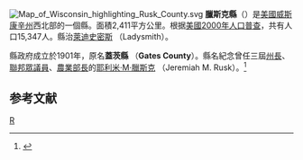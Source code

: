 {{noteTA
|T=zh-hans:腊斯克县 (威斯康辛州);zh-hk:臘斯克縣 (威斯康辛州);zh-tw:臘斯克郡 (威斯康辛州);
}}
{{Otheruses|臘斯克縣|subject=美國威斯康辛州的一個縣|other=同名的縣}}
[[File:Map_of_Wisconsin_highlighting_Rusk_County.svg|right]]
'''臘斯克縣'''（{{lang-en|Rusk County}}）是[[美國|美國]][[威斯康辛州|威斯康辛州]]西北部的一個縣。面積2,411平方公里。根据[[美國2000年人口普查|美國2000年人口普查]]，共有人口15,347人。縣治[[萊迪史密斯_(威斯康辛州)|萊迪史密斯]] （Ladysmith）。

縣政府成立於1901年，原名'''蓋茨縣''' （'''Gates County'''）。縣名紀念曾任三屆[[威斯康辛州州長|州長]]、[[美國眾議院|聯邦眾議員]]、[[美國農業部|農業部長]]的[[耶利米·M·臘斯克|耶利米·M·臘斯克]] （Jeremiah M. Rusk）。<ref>{{cite web |url=http://www.ruskcounty.org/history.asp |title=存档副本 |accessdate=2007-03-30 |deadurl=yes |archiveurl=https://web.archive.org/web/20070402233651/http://www.ruskcounty.org/history.asp |archivedate=2007-04-02 }}</ref>

==参考文献==

<div class="references-small">
<references />
</div>
[[Category:威斯康辛州行政區劃|R]]